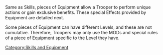 {{n5-section-skills-and-equipment}}


Same as Skills, pieces of Equipment allow a Trooper to perform unique actions or gain exclusive benefits. These special Effects provided by Equipment are detailed next.

{{important-start}}
Some pieces of Equipment can have different Levels, and these are not cumulative. Therefore, Troopers may only use the MODs and special rules of a piece of Equipment specific to the Level they have.
{{important-end}}


{{n5-section-equipment}}







[[Category:Skills and Equipment]]